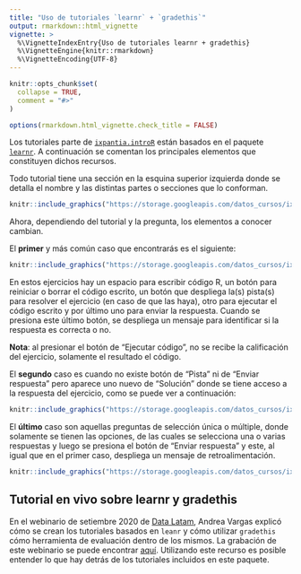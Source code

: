 ```yaml
---
title: "Uso de tutoriales `learnr` + `gradethis`"
output: rmarkdown::html_vignette
vignette: >
  %\VignetteIndexEntry{Uso de tutoriales learnr + gradethis}
  %\VignetteEngine{knitr::rmarkdown}
  %\VignetteEncoding{UTF-8}
---
```


```r
knitr::opts_chunk$set(
  collapse = TRUE,
  comment = "#>"
)

options(rmarkdown.html_vignette.check_title = FALSE)
```

Los tutoriales parte de
[`ixpantia.introR`](https://ixpantia.github.io/ixpantia.introR/)
están basados en el paquete [`learnr`](https://rstudio.github.io/learnr/). A 
continuación se comentan los principales elementos que constituyen dichos 
recursos. 

Todo tutorial tiene una sección en la esquina superior izquierda donde se 
detalla el nombre y las distintas partes o secciones que lo conforman.

```r
knitr::include_graphics("https://storage.googleapis.com/datos_cursos/ixpantia_introR/header.png")
```

Ahora, dependiendo del tutorial y la pregunta, los elementos a conocer cambian.

El **primer** y más común caso que encontrarás es el siguiente:

```r
knitr::include_graphics("https://storage.googleapis.com/datos_cursos/ixpantia_introR/partes1.png")
```

En estos ejercicios hay un espacio para escribir código R, un botón para 
reiniciar o borrar el código escrito, un botón que despliega la(s) pista(s) para
resolver el ejercicio (en caso de que las haya), otro para ejecutar el código 
escrito y por último uno para enviar la respuesta. Cuando se presiona este último botón, se despliega un mensaje para identificar si la respuesta es correcta o no. 

**Nota**: al presionar el botón de "Ejecutar código", no se 
recibe la calificación del ejercicio, solamente el resultado el código. 

El **segundo** caso es cuando no existe botón de "Pista" ni de "Enviar respuesta"
pero aparece uno nuevo de "Solución" donde se tiene acceso a la respuesta del
ejercicio, como se puede ver a continuación: 
```r
knitr::include_graphics("https://storage.googleapis.com/datos_cursos/ixpantia_introR/partes2.png")
```

El **último** caso son aquellas preguntas de selección única o múltiple, donde 
solamente se tienen las opciones, de las cuales se selecciona una o varias 
respuestas y luego se presiona el botón de "Enviar respuesta" y este, al igual
que en el primer caso, despliega un mensaje de retroalimentación. 
```r
knitr::include_graphics("https://storage.googleapis.com/datos_cursos/ixpantia_introR/seleccion.png")
```

## Tutorial en vivo sobre learnr y gradethis 
En el webinario de setiembre 2020 de [Data Latam](http://www.datalatam.com/), 
Andrea Vargas explicó cómo se crean los tutoriales basados en `leanr` y cómo 
utilizar `gradethis` cómo herramienta de evaluación dentro de los mismos. La
grabación de este webinario se puede encontrar [aquí](https://www.youtube.com/watch?v=HyB0Lsa9ixo). 
Utilizando este recurso es posible entender lo que hay detrás de los tutoriales incluidos en este paquete. 
